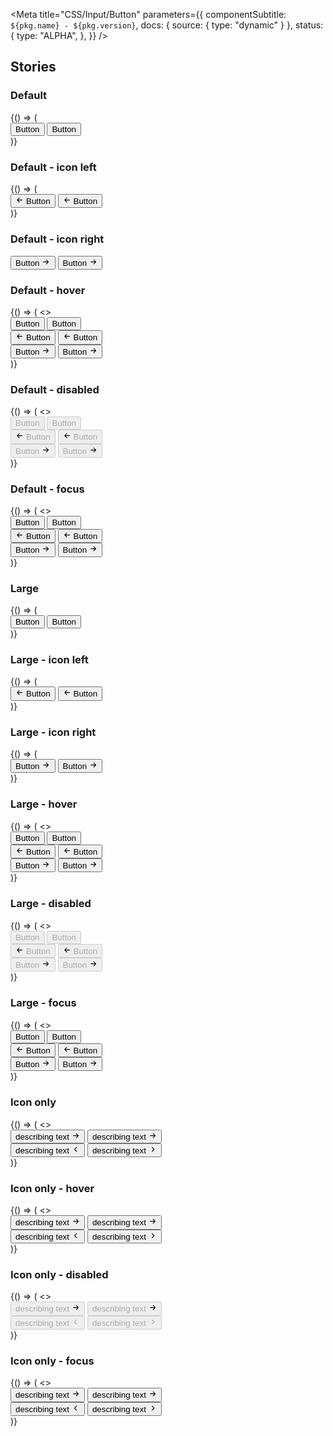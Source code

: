 
<Meta
  title="CSS/Input/Button"
  parameters={{
    componentSubtitle: `${pkg.name} - ${pkg.version}`,
    docs: { source: { type: "dynamic" } },
    status: {
      type: "ALPHA",
    },
  }}
/>

<Description markdown={readme} />

## Stories

### Default

<Canvas>
  <Story name="Default">
    {() => (
      <div class="denhaag-button-group">
        <button class="denhaag-button">Button</button>
        <button class="denhaag-button denhaag-button--secondary-action">Button</button>
      </div>
    )}
  </Story>
</Canvas>

### Default - icon left

<Canvas>
  <Story name="Default - icon left">
    {() => (
      <div class="denhaag-button-group">
        <button class="denhaag-button denhaag-button--start-icon">
          <span class="denhaag-button__icon">
            <svg
              width="1em"
              height="1em"
              viewBox="0 0 24 24"
              xmlns="http://www.w3.org/2000/svg"
              class="denhaag-icon"
              focusable="false"
              aria-hidden="true"
            >
              <path d="M11.707 18.707a1 1 0 01-1.414 0l-6-6a1 1 0 010-1.414l6-6a1 1 0 111.414 1.414L7.414 11H19a1 1 0 110 2H7.414l4.293 4.293a1 1 0 010 1.414z"></path>
            </svg>
          </span>
          <span class="denhaag-button__label">Button</span>
        </button>
        <button class="denhaag-button denhaag-button--secondary-action denhaag-button--start-icon">
          <span class="denhaag-button__icon">
            <svg
              width="1em"
              height="1em"
              viewBox="0 0 24 24"
              xmlns="http://www.w3.org/2000/svg"
              class="denhaag-icon"
              focusable="false"
              aria-hidden="true"
            >
              <path d="M11.707 18.707a1 1 0 01-1.414 0l-6-6a1 1 0 010-1.414l6-6a1 1 0 111.414 1.414L7.414 11H19a1 1 0 110 2H7.414l4.293 4.293a1 1 0 010 1.414z"></path>
            </svg>
          </span>
          <span class="denhaag-button__label">Button</span>
        </button>
      </div>
    )}
  </Story>
</Canvas>

### Default - icon right

<Canvas>
  <Story name="Default - icon right">
    <div class="denhaag-button-group">
      <button class="denhaag-button denhaag-button--end-icon">
        <span class="denhaag-button__label">Button</span>
        <span class="denhaag-button__icon">
          <svg
            width="1em"
            height="1em"
            viewBox="0 0 24 24"
            xmlns="http://www.w3.org/2000/svg"
            class="denhaag-icon"
            focusable="false"
            aria-hidden="true"
          >
            <path d="M12.293 5.293a1 1 0 011.414 0l6 6a1 1 0 010 1.414l-6 6a1 1 0 01-1.414-1.414L16.586 13H5a1 1 0 110-2h11.586l-4.293-4.293a1 1 0 010-1.414z"></path>
          </svg>
        </span>
      </button>
      <button class="denhaag-button denhaag-button--secondary-action denhaag-button--end-icon">
        <span class="denhaag-button__label">Button</span>
        <span class="denhaag-button__icon">
          <svg
            width="1em"
            height="1em"
            viewBox="0 0 24 24"
            xmlns="http://www.w3.org/2000/svg"
            class="denhaag-icon"
            focusable="false"
            aria-hidden="true"
          >
            <path d="M12.293 5.293a1 1 0 011.414 0l6 6a1 1 0 010 1.414l-6 6a1 1 0 01-1.414-1.414L16.586 13H5a1 1 0 110-2h11.586l-4.293-4.293a1 1 0 010-1.414z"></path>
          </svg>
        </span>
      </button>
    </div>
  </Story>
</Canvas>

### Default - hover

<Canvas>
  <Story name="Default - hover">
    {() => (
      <>
        <div class="denhaag-button-group">
          <button class="denhaag-button denhaag-button--hover">Button</button>
          <button class="denhaag-button denhaag-button--secondary-action denhaag-button--hover">Button</button>
        </div>
        <div class="denhaag-button-group">
          <button class="denhaag-button denhaag-button--start-icon denhaag-button--hover">
            <span class="denhaag-button__icon">
              <svg
                width="1em"
                height="1em"
                viewBox="0 0 24 24"
                xmlns="http://www.w3.org/2000/svg"
                class="denhaag-icon"
                focusable="false"
                aria-hidden="true"
              >
                <path d="M11.707 18.707a1 1 0 01-1.414 0l-6-6a1 1 0 010-1.414l6-6a1 1 0 111.414 1.414L7.414 11H19a1 1 0 110 2H7.414l4.293 4.293a1 1 0 010 1.414z"></path>
              </svg>
            </span>
            <span class="denhaag-button__label">Button</span>
          </button>
          <button class="denhaag-button denhaag-button--secondary-action denhaag-button--start-icon denhaag-button--hover">
            <span class="denhaag-button__icon">
              <svg
                width="1em"
                height="1em"
                viewBox="0 0 24 24"
                xmlns="http://www.w3.org/2000/svg"
                class="denhaag-icon"
                focusable="false"
                aria-hidden="true"
              >
                <path d="M11.707 18.707a1 1 0 01-1.414 0l-6-6a1 1 0 010-1.414l6-6a1 1 0 111.414 1.414L7.414 11H19a1 1 0 110 2H7.414l4.293 4.293a1 1 0 010 1.414z"></path>
              </svg>
            </span>
            <span class="denhaag-button__label">Button</span>
          </button>
        </div>
        <div class="denhaag-button-group">
          <button class="denhaag-button denhaag-button--end-icon denhaag-button--hover">
            <span class="denhaag-button__label">Button</span>
            <span class="denhaag-button__icon">
              <svg
                width="1em"
                height="1em"
                viewBox="0 0 24 24"
                xmlns="http://www.w3.org/2000/svg"
                class="denhaag-icon"
                focusable="false"
                aria-hidden="true"
              >
                <path d="M12.293 5.293a1 1 0 011.414 0l6 6a1 1 0 010 1.414l-6 6a1 1 0 01-1.414-1.414L16.586 13H5a1 1 0 110-2h11.586l-4.293-4.293a1 1 0 010-1.414z"></path>
              </svg>
            </span>
          </button>
          <button class="denhaag-button denhaag-button--secondary-action denhaag-button--end-icon denhaag-button--hover">
            <span class="denhaag-button__label">Button</span>
            <span class="denhaag-button__icon">
              <svg
                width="1em"
                height="1em"
                viewBox="0 0 24 24"
                xmlns="http://www.w3.org/2000/svg"
                class="denhaag-icon"
                focusable="false"
                aria-hidden="true"
              >
                <path d="M12.293 5.293a1 1 0 011.414 0l6 6a1 1 0 010 1.414l-6 6a1 1 0 01-1.414-1.414L16.586 13H5a1 1 0 110-2h11.586l-4.293-4.293a1 1 0 010-1.414z"></path>
              </svg>
            </span>
          </button>
        </div>
      </>
    )}
  </Story>
</Canvas>

### Default - disabled

<Canvas>
  <Story name="Default - disabled">
    {() => (
      <>
        <div class="denhaag-button-group">
          <button disabled class="denhaag-button denhaag-button--disabled">
            Button
          </button>
          <button disabled class="denhaag-button denhaag-button--secondary-action denhaag-button--disabled">
            Button
          </button>
        </div>
        <div class="denhaag-button-group">
          <button disabled class="denhaag-button denhaag-button--start-icon denhaag-button--disabled">
            <span class="denhaag-button__icon">
              <svg
                width="1em"
                height="1em"
                viewBox="0 0 24 24"
                xmlns="http://www.w3.org/2000/svg"
                class="denhaag-icon"
                focusable="false"
                aria-hidden="true"
              >
                <path d="M11.707 18.707a1 1 0 01-1.414 0l-6-6a1 1 0 010-1.414l6-6a1 1 0 111.414 1.414L7.414 11H19a1 1 0 110 2H7.414l4.293 4.293a1 1 0 010 1.414z"></path>
              </svg>
            </span>
            <span class="denhaag-button__label">Button</span>
          </button>
          <button
            disabled
            class="denhaag-button denhaag-button--secondary-action denhaag-button--start-icon denhaag-button--disabled"
          >
            <span class="denhaag-button__icon">
              <svg
                width="1em"
                height="1em"
                viewBox="0 0 24 24"
                xmlns="http://www.w3.org/2000/svg"
                class="denhaag-icon"
                focusable="false"
                aria-hidden="true"
              >
                <path d="M11.707 18.707a1 1 0 01-1.414 0l-6-6a1 1 0 010-1.414l6-6a1 1 0 111.414 1.414L7.414 11H19a1 1 0 110 2H7.414l4.293 4.293a1 1 0 010 1.414z"></path>
              </svg>
            </span>
            <span class="denhaag-button__label">Button</span>
          </button>
        </div>
        <div class="denhaag-button-group">
          <button disabled class="denhaag-button denhaag-button--end-icon denhaag-button--disabled">
            <span class="denhaag-button__label">Button</span>
            <span class="denhaag-button__icon">
              <svg
                width="1em"
                height="1em"
                viewBox="0 0 24 24"
                xmlns="http://www.w3.org/2000/svg"
                class="denhaag-icon"
                focusable="false"
                aria-hidden="true"
              >
                <path d="M12.293 5.293a1 1 0 011.414 0l6 6a1 1 0 010 1.414l-6 6a1 1 0 01-1.414-1.414L16.586 13H5a1 1 0 110-2h11.586l-4.293-4.293a1 1 0 010-1.414z"></path>
              </svg>
            </span>
          </button>
          <button
            disabled
            class="denhaag-button denhaag-button--secondary-action denhaag-button--end-icon denhaag-button--disabled"
          >
            <span class="denhaag-button__label">Button</span>
            <span class="denhaag-button__icon">
              <svg
                width="1em"
                height="1em"
                viewBox="0 0 24 24"
                xmlns="http://www.w3.org/2000/svg"
                class="denhaag-icon"
                focusable="false"
                aria-hidden="true"
              >
                <path d="M12.293 5.293a1 1 0 011.414 0l6 6a1 1 0 010 1.414l-6 6a1 1 0 01-1.414-1.414L16.586 13H5a1 1 0 110-2h11.586l-4.293-4.293a1 1 0 010-1.414z"></path>
              </svg>
            </span>
          </button>
        </div>
      </>
    )}
  </Story>
</Canvas>

### Default - focus

<Canvas>
  <Story name="Default - focus">
    {() => (
      <>
        <div class="denhaag-button-group">
          <button class="denhaag-button denhaag-button--focus">Button</button>
          <button class="denhaag-button denhaag-button--secondary-action denhaag-button--focus">Button</button>
        </div>
        <div class="denhaag-button-group">
          <button class="denhaag-button denhaag-button--start-icon denhaag-button--focus">
            <span class="denhaag-button__icon">
              <svg
                width="1em"
                height="1em"
                viewBox="0 0 24 24"
                xmlns="http://www.w3.org/2000/svg"
                class="denhaag-icon"
                focusable="false"
                aria-hidden="true"
              >
                <path d="M11.707 18.707a1 1 0 01-1.414 0l-6-6a1 1 0 010-1.414l6-6a1 1 0 111.414 1.414L7.414 11H19a1 1 0 110 2H7.414l4.293 4.293a1 1 0 010 1.414z"></path>
              </svg>
            </span>
            <span class="denhaag-button__label">Button</span>
          </button>
          <button class="denhaag-button denhaag-button--secondary-action denhaag-button--start-icon denhaag-button--focus">
            <span class="denhaag-button__icon">
              <svg
                width="1em"
                height="1em"
                viewBox="0 0 24 24"
                xmlns="http://www.w3.org/2000/svg"
                class="denhaag-icon"
                focusable="false"
                aria-hidden="true"
              >
                <path d="M11.707 18.707a1 1 0 01-1.414 0l-6-6a1 1 0 010-1.414l6-6a1 1 0 111.414 1.414L7.414 11H19a1 1 0 110 2H7.414l4.293 4.293a1 1 0 010 1.414z"></path>
              </svg>
            </span>
            <span class="denhaag-button__label">Button</span>
          </button>
        </div>
        <div class="denhaag-button-group">
          <button class="denhaag-button denhaag-button--end-icon denhaag-button--focus">
            <span class="denhaag-button__label">Button</span>
            <span class="denhaag-button__icon">
              <svg
                width="1em"
                height="1em"
                viewBox="0 0 24 24"
                xmlns="http://www.w3.org/2000/svg"
                class="denhaag-icon"
                focusable="false"
                aria-hidden="true"
              >
                <path d="M12.293 5.293a1 1 0 011.414 0l6 6a1 1 0 010 1.414l-6 6a1 1 0 01-1.414-1.414L16.586 13H5a1 1 0 110-2h11.586l-4.293-4.293a1 1 0 010-1.414z"></path>
              </svg>
            </span>
          </button>
          <button class="denhaag-button denhaag-button--secondary-action denhaag-button--end-icon denhaag-button--focus">
            <span class="denhaag-button__label">Button</span>
            <span class="denhaag-button__icon">
              <svg
                width="1em"
                height="1em"
                viewBox="0 0 24 24"
                xmlns="http://www.w3.org/2000/svg"
                class="denhaag-icon"
                focusable="false"
                aria-hidden="true"
              >
                <path d="M12.293 5.293a1 1 0 011.414 0l6 6a1 1 0 010 1.414l-6 6a1 1 0 01-1.414-1.414L16.586 13H5a1 1 0 110-2h11.586l-4.293-4.293a1 1 0 010-1.414z"></path>
              </svg>
            </span>
          </button>
        </div>
      </>
    )}
  </Story>
</Canvas>

### Large

<Canvas>
  <Story name="Large">
    {() => (
      <div class="denhaag-button-group">
        <button class="denhaag-button denhaag-button--large">Button</button>
        <button class="denhaag-button denhaag-button--large denhaag-button--secondary-action">Button</button>
      </div>
    )}
  </Story>
</Canvas>

### Large - icon left

<Canvas>
  <Story name="Large - icon left">
    {() => (
      <div class="denhaag-button-group">
        <button class="denhaag-button denhaag-button--large denhaag-button--start-icon">
          <span class="denhaag-button__icon">
            <svg
              width="1em"
              height="1em"
              viewBox="0 0 24 24"
              xmlns="http://www.w3.org/2000/svg"
              class="denhaag-icon"
              focusable="false"
              aria-hidden="true"
            >
              <path d="M11.707 18.707a1 1 0 01-1.414 0l-6-6a1 1 0 010-1.414l6-6a1 1 0 111.414 1.414L7.414 11H19a1 1 0 110 2H7.414l4.293 4.293a1 1 0 010 1.414z"></path>
            </svg>
          </span>
          <span class="denhaag-button__label">Button</span>
        </button>
        <button class="denhaag-button denhaag-button--large denhaag-button--secondary-action denhaag-button--start-icon">
          <span class="denhaag-button__icon">
            <svg
              width="1em"
              height="1em"
              viewBox="0 0 24 24"
              xmlns="http://www.w3.org/2000/svg"
              class="denhaag-icon"
              focusable="false"
              aria-hidden="true"
            >
              <path d="M11.707 18.707a1 1 0 01-1.414 0l-6-6a1 1 0 010-1.414l6-6a1 1 0 111.414 1.414L7.414 11H19a1 1 0 110 2H7.414l4.293 4.293a1 1 0 010 1.414z"></path>
            </svg>
          </span>
          <span class="denhaag-button__label">Button</span>
        </button>
      </div>
    )}
  </Story>
</Canvas>

### Large - icon right

<Canvas>
  <Story name="Large - icon right">
    {() => (
      <div class="denhaag-button-group">
        <button class="denhaag-button denhaag-button--large denhaag-button--end-icon">
          <span class="denhaag-button__label">Button</span>
          <span class="denhaag-button__icon">
            <svg
              width="1em"
              height="1em"
              viewBox="0 0 24 24"
              xmlns="http://www.w3.org/2000/svg"
              class="denhaag-icon"
              focusable="false"
              aria-hidden="true"
            >
              <path d="M12.293 5.293a1 1 0 011.414 0l6 6a1 1 0 010 1.414l-6 6a1 1 0 01-1.414-1.414L16.586 13H5a1 1 0 110-2h11.586l-4.293-4.293a1 1 0 010-1.414z"></path>
            </svg>
          </span>
        </button>
        <button class="denhaag-button denhaag-button--large denhaag-button--secondary-action denhaag-button--end-icon">
          <span class="denhaag-button__label">Button</span>
          <span class="denhaag-button__icon">
            <svg
              width="1em"
              height="1em"
              viewBox="0 0 24 24"
              xmlns="http://www.w3.org/2000/svg"
              class="denhaag-icon"
              focusable="false"
              aria-hidden="true"
            >
              <path d="M12.293 5.293a1 1 0 011.414 0l6 6a1 1 0 010 1.414l-6 6a1 1 0 01-1.414-1.414L16.586 13H5a1 1 0 110-2h11.586l-4.293-4.293a1 1 0 010-1.414z"></path>
            </svg>
          </span>
        </button>
      </div>
    )}
  </Story>
</Canvas>

### Large - hover

<Canvas>
  <Story name="Large - hover">
    {() => (
      <>
        <div class="denhaag-button-group">
          <button class="denhaag-button denhaag-button--large denhaag-button--hover">Button</button>
          <button class="denhaag-button denhaag-button--large denhaag-button--secondary-action denhaag-button--hover">
            Button
          </button>
        </div>
        <div class="denhaag-button-group">
          <button class="denhaag-button denhaag-button--large denhaag-button--start-icon denhaag-button--hover">
            <span class="denhaag-button__icon">
              <svg
                width="1em"
                height="1em"
                viewBox="0 0 24 24"
                xmlns="http://www.w3.org/2000/svg"
                class="denhaag-icon"
                focusable="false"
                aria-hidden="true"
              >
                <path d="M11.707 18.707a1 1 0 01-1.414 0l-6-6a1 1 0 010-1.414l6-6a1 1 0 111.414 1.414L7.414 11H19a1 1 0 110 2H7.414l4.293 4.293a1 1 0 010 1.414z"></path>
              </svg>
            </span>
            <span class="denhaag-button__label">Button</span>
          </button>
          <button class="denhaag-button denhaag-button--large denhaag-button--secondary-action denhaag-button--start-icon denhaag-button--hover">
            <span class="denhaag-button__icon">
              <svg
                width="1em"
                height="1em"
                viewBox="0 0 24 24"
                xmlns="http://www.w3.org/2000/svg"
                class="denhaag-icon"
                focusable="false"
                aria-hidden="true"
              >
                <path d="M11.707 18.707a1 1 0 01-1.414 0l-6-6a1 1 0 010-1.414l6-6a1 1 0 111.414 1.414L7.414 11H19a1 1 0 110 2H7.414l4.293 4.293a1 1 0 010 1.414z"></path>
              </svg>
            </span>
            <span class="denhaag-button__label">Button</span>
          </button>
        </div>
        <div class="denhaag-button-group">
          <button class="denhaag-button denhaag-button--large denhaag-button--end-icon denhaag-button--hover">
            <span class="denhaag-button__label">Button</span>
            <span class="denhaag-button__icon">
              <svg
                width="1em"
                height="1em"
                viewBox="0 0 24 24"
                xmlns="http://www.w3.org/2000/svg"
                class="denhaag-icon"
                focusable="false"
                aria-hidden="true"
              >
                <path d="M12.293 5.293a1 1 0 011.414 0l6 6a1 1 0 010 1.414l-6 6a1 1 0 01-1.414-1.414L16.586 13H5a1 1 0 110-2h11.586l-4.293-4.293a1 1 0 010-1.414z"></path>
              </svg>
            </span>
          </button>
          <button class="denhaag-button denhaag-button--large denhaag-button--secondary-action denhaag-button--end-icon denhaag-button--hover">
            <span class="denhaag-button__label">Button</span>
            <span class="denhaag-button__icon">
              <svg
                width="1em"
                height="1em"
                viewBox="0 0 24 24"
                xmlns="http://www.w3.org/2000/svg"
                class="denhaag-icon"
                focusable="false"
                aria-hidden="true"
              >
                <path d="M12.293 5.293a1 1 0 011.414 0l6 6a1 1 0 010 1.414l-6 6a1 1 0 01-1.414-1.414L16.586 13H5a1 1 0 110-2h11.586l-4.293-4.293a1 1 0 010-1.414z"></path>
              </svg>
            </span>
          </button>
        </div>
      </>
    )}
  </Story>
</Canvas>

### Large - disabled

<Canvas>
  <Story name="Large - disabled">
    {() => (
      <>
        <div class="denhaag-button-group">
          <button disabled class="denhaag-button denhaag-button--large denhaag-button--disabled">
            Button
          </button>
          <button
            disabled
            class="denhaag-button denhaag-button--large denhaag-button--secondary-action denhaag-button--disabled"
          >
            Button
          </button>
        </div>
        <div class="denhaag-button-group">
          <button
            disabled
            class="denhaag-button denhaag-button--large denhaag-button--start-icon denhaag-button--disabled"
          >
            <span class="denhaag-button__icon">
              <svg
                width="1em"
                height="1em"
                viewBox="0 0 24 24"
                xmlns="http://www.w3.org/2000/svg"
                class="denhaag-icon"
                focusable="false"
                aria-hidden="true"
              >
                <path d="M11.707 18.707a1 1 0 01-1.414 0l-6-6a1 1 0 010-1.414l6-6a1 1 0 111.414 1.414L7.414 11H19a1 1 0 110 2H7.414l4.293 4.293a1 1 0 010 1.414z"></path>
              </svg>
            </span>
            <span class="denhaag-button__label">Button</span>
          </button>
          <button
            disabled
            class="denhaag-button denhaag-button--large denhaag-button--secondary-action denhaag-button--start-icon denhaag-button--disabled"
          >
            <span class="denhaag-button__icon">
              <svg
                width="1em"
                height="1em"
                viewBox="0 0 24 24"
                xmlns="http://www.w3.org/2000/svg"
                class="denhaag-icon"
                focusable="false"
                aria-hidden="true"
              >
                <path d="M11.707 18.707a1 1 0 01-1.414 0l-6-6a1 1 0 010-1.414l6-6a1 1 0 111.414 1.414L7.414 11H19a1 1 0 110 2H7.414l4.293 4.293a1 1 0 010 1.414z"></path>
              </svg>
            </span>
            <span class="denhaag-button__label">Button</span>
          </button>
        </div>
        <div class="denhaag-button-group">
          <button
            disabled
            class="denhaag-button denhaag-button--large denhaag-button--end-icon denhaag-button--disabled"
          >
            <span class="denhaag-button__label">Button</span>
            <span class="denhaag-button__icon">
              <svg
                width="1em"
                height="1em"
                viewBox="0 0 24 24"
                xmlns="http://www.w3.org/2000/svg"
                class="denhaag-icon"
                focusable="false"
                aria-hidden="true"
              >
                <path d="M12.293 5.293a1 1 0 011.414 0l6 6a1 1 0 010 1.414l-6 6a1 1 0 01-1.414-1.414L16.586 13H5a1 1 0 110-2h11.586l-4.293-4.293a1 1 0 010-1.414z"></path>
              </svg>
            </span>
          </button>
          <button
            disabled
            class="denhaag-button denhaag-button--large denhaag-button--secondary-action denhaag-button--end-icon denhaag-button--disabled"
          >
            <span class="denhaag-button__label">Button</span>
            <span class="denhaag-button__icon">
              <svg
                width="1em"
                height="1em"
                viewBox="0 0 24 24"
                xmlns="http://www.w3.org/2000/svg"
                class="denhaag-icon"
                focusable="false"
                aria-hidden="true"
              >
                <path d="M12.293 5.293a1 1 0 011.414 0l6 6a1 1 0 010 1.414l-6 6a1 1 0 01-1.414-1.414L16.586 13H5a1 1 0 110-2h11.586l-4.293-4.293a1 1 0 010-1.414z"></path>
              </svg>
            </span>
          </button>
        </div>
      </>
    )}
  </Story>
</Canvas>

### Large - focus

<Canvas>
  <Story name="Large - focus">
    {() => (
      <>
        <div class="denhaag-button-group">
          <button class="denhaag-button denhaag-button--large denhaag-button--focus">Button</button>
          <button class="denhaag-button denhaag-button--large denhaag-button--secondary-action denhaag-button--focus">
            Button
          </button>
        </div>
        <div class="denhaag-button-group">
          <button class="denhaag-button denhaag-button--large denhaag-button--start-icon denhaag-button--focus">
            <span class="denhaag-button__icon">
              <svg
                width="1em"
                height="1em"
                viewBox="0 0 24 24"
                xmlns="http://www.w3.org/2000/svg"
                class="denhaag-icon"
                focusable="false"
                aria-hidden="true"
              >
                <path d="M11.707 18.707a1 1 0 01-1.414 0l-6-6a1 1 0 010-1.414l6-6a1 1 0 111.414 1.414L7.414 11H19a1 1 0 110 2H7.414l4.293 4.293a1 1 0 010 1.414z"></path>
              </svg>
            </span>
            <span class="denhaag-button__label">Button</span>
          </button>
          <button class="denhaag-button denhaag-button--large denhaag-button--secondary-action denhaag-button--start-icon denhaag-button--focus">
            <span class="denhaag-button__icon">
              <svg
                width="1em"
                height="1em"
                viewBox="0 0 24 24"
                xmlns="http://www.w3.org/2000/svg"
                class="denhaag-icon"
                focusable="false"
                aria-hidden="true"
              >
                <path d="M11.707 18.707a1 1 0 01-1.414 0l-6-6a1 1 0 010-1.414l6-6a1 1 0 111.414 1.414L7.414 11H19a1 1 0 110 2H7.414l4.293 4.293a1 1 0 010 1.414z"></path>
              </svg>
            </span>
            <span class="denhaag-button__label">Button</span>
          </button>
        </div>
        <div class="denhaag-button-group">
          <button class="denhaag-button denhaag-button--large denhaag-button--end-icon denhaag-button--focus">
            <span class="denhaag-button__label">Button</span>
            <span class="denhaag-button__icon">
              <svg
                width="1em"
                height="1em"
                viewBox="0 0 24 24"
                xmlns="http://www.w3.org/2000/svg"
                class="denhaag-icon"
                focusable="false"
                aria-hidden="true"
              >
                <path d="M12.293 5.293a1 1 0 011.414 0l6 6a1 1 0 010 1.414l-6 6a1 1 0 01-1.414-1.414L16.586 13H5a1 1 0 110-2h11.586l-4.293-4.293a1 1 0 010-1.414z"></path>
              </svg>
            </span>
          </button>
          <button class="denhaag-button denhaag-button--large denhaag-button--secondary-action denhaag-button--end-icon denhaag-button--focus">
            <span class="denhaag-button__label">Button</span>
            <span class="denhaag-button__icon">
              <svg
                width="1em"
                height="1em"
                viewBox="0 0 24 24"
                xmlns="http://www.w3.org/2000/svg"
                class="denhaag-icon"
                focusable="false"
                aria-hidden="true"
              >
                <path d="M12.293 5.293a1 1 0 011.414 0l6 6a1 1 0 010 1.414l-6 6a1 1 0 01-1.414-1.414L16.586 13H5a1 1 0 110-2h11.586l-4.293-4.293a1 1 0 010-1.414z"></path>
              </svg>
            </span>
          </button>
        </div>
      </>
    )}
  </Story>
</Canvas>

### Icon only

<Canvas>
  <Story name="Icon only">
    {() => (
      <>
        <div class="denhaag-button-group">
          <button class="denhaag-button denhaag-button--icon-only">
            <span class="denhaag-button__sr-only">describing text</span>
            <span class="denhaag-button__icon">
              <svg
                width="1em"
                height="1em"
                viewBox="0 0 24 24"
                xmlns="http://www.w3.org/2000/svg"
                class="denhaag-icon"
                focusable="false"
                aria-hidden="true"
              >
                <path d="M12.293 5.293a1 1 0 011.414 0l6 6a1 1 0 010 1.414l-6 6a1 1 0 01-1.414-1.414L16.586 13H5a1 1 0 110-2h11.586l-4.293-4.293a1 1 0 010-1.414z"></path>
              </svg>
            </span>
          </button>
          <button class="denhaag-button denhaag-button--secondary-action denhaag-button--icon-only">
            <span class="denhaag-button__sr-only">describing text</span>
            <span class="denhaag-button__icon">
              <svg
                width="1em"
                height="1em"
                viewBox="0 0 24 24"
                xmlns="http://www.w3.org/2000/svg"
                class="denhaag-icon"
                focusable="false"
                aria-hidden="true"
              >
                <path d="M12.293 5.293a1 1 0 011.414 0l6 6a1 1 0 010 1.414l-6 6a1 1 0 01-1.414-1.414L16.586 13H5a1 1 0 110-2h11.586l-4.293-4.293a1 1 0 010-1.414z"></path>
              </svg>
            </span>
          </button>
        </div>
        <div class="denhaag-button-group">
          <button class="denhaag-button denhaag-button--icon-only">
            <span class="denhaag-button__sr-only">describing text</span>
            <span class="denhaag-button__icon">
              <svg
                width="1em"
                height="1em"
                viewBox="0 0 20 20"
                xmlns="http://www.w3.org/2000/svg"
                class="denhaag-icon"
                focusable="false"
                aria-hidden="true"
              >
                <path
                  d="M12.2559 4.41009C12.5814 4.73553 12.5814 5.26317 12.2559 5.5886L7.84518 9.99935L12.2559 14.4101C12.5814 14.7355 12.5814 15.2632 12.2559 15.5886C11.9305 15.914 11.4028 15.914 11.0774 15.5886L6.07741 10.5886C5.75197 10.2632 5.75197 9.73553 6.07741 9.41009L11.0774 4.41009C11.4028 4.08466 11.9305 4.08466 12.2559 4.41009Z"
                  fill="currentColor"
                />
              </svg>
            </span>
          </button>
          <button class="denhaag-button denhaag-button--icon-only">
            <span class="denhaag-button__sr-only">describing text</span>
            <span class="denhaag-button__icon">
              <svg
                width="1em"
                height="1em"
                viewBox="0 0 20 20"
                xmlns="http://www.w3.org/2000/svg"
                class="denhaag-icon"
                focusable="false"
                aria-hidden="true"
              >
                <path
                  d="M7.74408 15.5899C7.41864 15.2645 7.41864 14.7368 7.74408 14.4114L12.1548 10.0007L7.74408 5.58991C7.41864 5.26447 7.41864 4.73683 7.74408 4.4114C8.06951 4.08596 8.59715 4.08596 8.92259 4.4114L13.9226 9.4114C14.248 9.73683 14.248 10.2645 13.9226 10.5899L8.92259 15.5899C8.59715 15.9153 8.06951 15.9153 7.74408 15.5899Z"
                  fill="currentColor"
                />
              </svg>
            </span>
          </button>
        </div>
      </>
    )}
  </Story>
</Canvas>

### Icon only - hover

<Canvas>
  <Story name="Icon only - hover">
    {() => (
      <>
        <div class="denhaag-button-group">
          <button class="denhaag-button denhaag-button--icon-only denhaag-button--hover">
            <span class="denhaag-button__sr-only">describing text</span>
            <span class="denhaag-button__icon">
              <svg
                width="1em"
                height="1em"
                viewBox="0 0 24 24"
                xmlns="http://www.w3.org/2000/svg"
                class="denhaag-icon"
                focusable="false"
                aria-hidden="true"
              >
                <path d="M12.293 5.293a1 1 0 011.414 0l6 6a1 1 0 010 1.414l-6 6a1 1 0 01-1.414-1.414L16.586 13H5a1 1 0 110-2h11.586l-4.293-4.293a1 1 0 010-1.414z"></path>
              </svg>
            </span>
          </button>
          <button class="denhaag-button denhaag-button--secondary-action denhaag-button--icon-only denhaag-button--hover">
            <span class="denhaag-button__sr-only">describing text</span>
            <span class="denhaag-button__icon">
              <svg
                width="1em"
                height="1em"
                viewBox="0 0 24 24"
                xmlns="http://www.w3.org/2000/svg"
                class="denhaag-icon"
                focusable="false"
                aria-hidden="true"
              >
                <path d="M12.293 5.293a1 1 0 011.414 0l6 6a1 1 0 010 1.414l-6 6a1 1 0 01-1.414-1.414L16.586 13H5a1 1 0 110-2h11.586l-4.293-4.293a1 1 0 010-1.414z"></path>
              </svg>
            </span>
          </button>
        </div>
        <div class="denhaag-button-group">
          <button class="denhaag-button denhaag-button--icon-only denhaag-button--hover">
            <span class="denhaag-button__sr-only">describing text</span>
            <span class="denhaag-button__icon">
              <svg
                width="1em"
                height="1em"
                viewBox="0 0 20 20"
                xmlns="http://www.w3.org/2000/svg"
                class="denhaag-icon"
                focusable="false"
                aria-hidden="true"
              >
                <path
                  d="M12.2559 4.41009C12.5814 4.73553 12.5814 5.26317 12.2559 5.5886L7.84518 9.99935L12.2559 14.4101C12.5814 14.7355 12.5814 15.2632 12.2559 15.5886C11.9305 15.914 11.4028 15.914 11.0774 15.5886L6.07741 10.5886C5.75197 10.2632 5.75197 9.73553 6.07741 9.41009L11.0774 4.41009C11.4028 4.08466 11.9305 4.08466 12.2559 4.41009Z"
                  fill="currentColor"
                />
              </svg>
            </span>
          </button>
          <button class="denhaag-button denhaag-button--icon-only denhaag-button--hover">
            <span class="denhaag-button__sr-only">describing text</span>
            <span class="denhaag-button__icon">
              <svg
                width="1em"
                height="1em"
                viewBox="0 0 20 20"
                xmlns="http://www.w3.org/2000/svg"
                class="denhaag-icon"
                focusable="false"
                aria-hidden="true"
              >
                <path
                  d="M7.74408 15.5899C7.41864 15.2645 7.41864 14.7368 7.74408 14.4114L12.1548 10.0007L7.74408 5.58991C7.41864 5.26447 7.41864 4.73683 7.74408 4.4114C8.06951 4.08596 8.59715 4.08596 8.92259 4.4114L13.9226 9.4114C14.248 9.73683 14.248 10.2645 13.9226 10.5899L8.92259 15.5899C8.59715 15.9153 8.06951 15.9153 7.74408 15.5899Z"
                  fill="currentColor"
                />
              </svg>
            </span>
          </button>
        </div>
      </>
    )}
  </Story>
</Canvas>

### Icon only - disabled

<Canvas>
  <Story name="Icon only - disabled">
    {() => (
      <>
        <div class="denhaag-button-group">
          <button disabled class="denhaag-button denhaag-button--icon-only denhaag-button--disabled">
            <span class="denhaag-button__sr-only">describing text</span>
            <span class="denhaag-button__icon">
              <svg
                width="1em"
                height="1em"
                viewBox="0 0 24 24"
                xmlns="http://www.w3.org/2000/svg"
                class="denhaag-icon"
                focusable="false"
                aria-hidden="true"
              >
                <path d="M12.293 5.293a1 1 0 011.414 0l6 6a1 1 0 010 1.414l-6 6a1 1 0 01-1.414-1.414L16.586 13H5a1 1 0 110-2h11.586l-4.293-4.293a1 1 0 010-1.414z"></path>
              </svg>
            </span>
          </button>
          <button
            disabled
            class="denhaag-button denhaag-button--secondary-action denhaag-button--icon-only denhaag-button--disabled"
          >
            <span class="denhaag-button__sr-only">describing text</span>
            <span class="denhaag-button__icon">
              <svg
                width="1em"
                height="1em"
                viewBox="0 0 24 24"
                xmlns="http://www.w3.org/2000/svg"
                class="denhaag-icon"
                focusable="false"
                aria-hidden="true"
              >
                <path d="M12.293 5.293a1 1 0 011.414 0l6 6a1 1 0 010 1.414l-6 6a1 1 0 01-1.414-1.414L16.586 13H5a1 1 0 110-2h11.586l-4.293-4.293a1 1 0 010-1.414z"></path>
              </svg>
            </span>
          </button>
        </div>
        <div class="denhaag-button-group">
          <button disabled class="denhaag-button denhaag-button--icon-only denhaag-button--disabled">
            <span class="denhaag-button__sr-only">describing text</span>
            <span class="denhaag-button__icon">
              <svg
                width="1em"
                height="1em"
                viewBox="0 0 20 20"
                xmlns="http://www.w3.org/2000/svg"
                class="denhaag-icon"
                focusable="false"
                aria-hidden="true"
              >
                <path
                  d="M12.2559 4.41009C12.5814 4.73553 12.5814 5.26317 12.2559 5.5886L7.84518 9.99935L12.2559 14.4101C12.5814 14.7355 12.5814 15.2632 12.2559 15.5886C11.9305 15.914 11.4028 15.914 11.0774 15.5886L6.07741 10.5886C5.75197 10.2632 5.75197 9.73553 6.07741 9.41009L11.0774 4.41009C11.4028 4.08466 11.9305 4.08466 12.2559 4.41009Z"
                  fill="currentColor"
                />
              </svg>
            </span>
          </button>
          <button disabled class="denhaag-button denhaag-button--icon-only denhaag-button--disabled">
            <span class="denhaag-button__sr-only">describing text</span>
            <span class="denhaag-button__icon">
              <svg
                width="1em"
                height="1em"
                viewBox="0 0 20 20"
                xmlns="http://www.w3.org/2000/svg"
                class="denhaag-icon"
                focusable="false"
                aria-hidden="true"
              >
                <path
                  d="M7.74408 15.5899C7.41864 15.2645 7.41864 14.7368 7.74408 14.4114L12.1548 10.0007L7.74408 5.58991C7.41864 5.26447 7.41864 4.73683 7.74408 4.4114C8.06951 4.08596 8.59715 4.08596 8.92259 4.4114L13.9226 9.4114C14.248 9.73683 14.248 10.2645 13.9226 10.5899L8.92259 15.5899C8.59715 15.9153 8.06951 15.9153 7.74408 15.5899Z"
                  fill="currentColor"
                />
              </svg>
            </span>
          </button>
        </div>
      </>
    )}
  </Story>
</Canvas>

### Icon only - focus

<Canvas>
  <Story name="Icon only - focus">
    {() => (
      <>
        <div class="denhaag-button-group">
          <button class="denhaag-button denhaag-button--icon-only denhaag-button--focus">
            <span class="denhaag-button__sr-only">describing text</span>
            <span class="denhaag-button__icon">
              <svg
                width="1em"
                height="1em"
                viewBox="0 0 24 24"
                xmlns="http://www.w3.org/2000/svg"
                class="denhaag-icon"
                focusable="false"
                aria-hidden="true"
              >
                <path d="M12.293 5.293a1 1 0 011.414 0l6 6a1 1 0 010 1.414l-6 6a1 1 0 01-1.414-1.414L16.586 13H5a1 1 0 110-2h11.586l-4.293-4.293a1 1 0 010-1.414z"></path>
              </svg>
            </span>
          </button>
          <button class="denhaag-button denhaag-button--secondary-action denhaag-button--icon-only denhaag-button--focus">
            <span class="denhaag-button__sr-only">describing text</span>
            <span class="denhaag-button__icon">
              <svg
                width="1em"
                height="1em"
                viewBox="0 0 24 24"
                xmlns="http://www.w3.org/2000/svg"
                class="denhaag-icon"
                focusable="false"
                aria-hidden="true"
              >
                <path d="M12.293 5.293a1 1 0 011.414 0l6 6a1 1 0 010 1.414l-6 6a1 1 0 01-1.414-1.414L16.586 13H5a1 1 0 110-2h11.586l-4.293-4.293a1 1 0 010-1.414z"></path>
              </svg>
            </span>
          </button>
        </div>
        <div class="denhaag-button-group">
          <button class="denhaag-button denhaag-button--icon-only denhaag-button--focus">
            <span class="denhaag-button__sr-only">describing text</span>
            <span class="denhaag-button__icon">
              <svg
                width="1em"
                height="1em"
                viewBox="0 0 20 20"
                xmlns="http://www.w3.org/2000/svg"
                class="denhaag-icon"
                focusable="false"
                aria-hidden="true"
              >
                <path
                  d="M12.2559 4.41009C12.5814 4.73553 12.5814 5.26317 12.2559 5.5886L7.84518 9.99935L12.2559 14.4101C12.5814 14.7355 12.5814 15.2632 12.2559 15.5886C11.9305 15.914 11.4028 15.914 11.0774 15.5886L6.07741 10.5886C5.75197 10.2632 5.75197 9.73553 6.07741 9.41009L11.0774 4.41009C11.4028 4.08466 11.9305 4.08466 12.2559 4.41009Z"
                  fill="currentColor"
                />
              </svg>
            </span>
          </button>
          <button class="denhaag-button denhaag-button--icon-only denhaag-button--focus">
            <span class="denhaag-button__sr-only">describing text</span>
            <span class="denhaag-button__icon">
              <svg
                width="1em"
                height="1em"
                viewBox="0 0 20 20"
                xmlns="http://www.w3.org/2000/svg"
                class="denhaag-icon"
                focusable="false"
                aria-hidden="true"
              >
                <path
                  d="M7.74408 15.5899C7.41864 15.2645 7.41864 14.7368 7.74408 14.4114L12.1548 10.0007L7.74408 5.58991C7.41864 5.26447 7.41864 4.73683 7.74408 4.4114C8.06951 4.08596 8.59715 4.08596 8.92259 4.4114L13.9226 9.4114C14.248 9.73683 14.248 10.2645 13.9226 10.5899L8.92259 15.5899C8.59715 15.9153 8.06951 15.9153 7.74408 15.5899Z"
                  fill="currentColor"
                />
              </svg>
            </span>
          </button>
        </div>
      </>
    )}
  </Story>
</Canvas>
